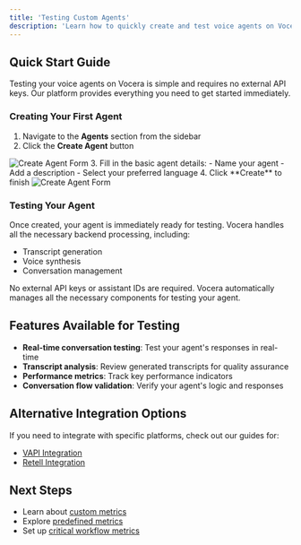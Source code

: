 ---
title: 'Testing Custom Agents'
description: 'Learn how to quickly create and test voice agents on Vocera without requiring any external API keys or integrations.'
---

## Quick Start Guide

Testing your voice agents on Vocera is simple and requires no external API keys. Our platform provides everything you need to get started immediately.

### Creating Your First Agent

1. Navigate to the **Agents** section from the sidebar
2. Click the **Create Agent** button
<img src="/images/select-create-agent.png" alt="Create Agent Form" />
3. Fill in the basic agent details:
   - Name your agent
   - Add a description
   - Select your preferred language
4. Click **Create** to finish

<img src="/images/create-agent.png" alt="Create Agent Form" />


### Testing Your Agent

Once created, your agent is immediately ready for testing. Vocera handles all the necessary backend processing, including:
- Transcript generation
- Voice synthesis
- Conversation management

<Note>
  No external API keys or assistant IDs are required. Vocera automatically manages all the necessary components for testing your agent.
</Note>

## Features Available for Testing

- **Real-time conversation testing**: Test your agent's responses in real-time
- **Transcript analysis**: Review generated transcripts for quality assurance
- **Performance metrics**: Track key performance indicators
- **Conversation flow validation**: Verify your agent's logic and responses

## Alternative Integration Options

If you need to integrate with specific platforms, check out our guides for:
- [VAPI Integration](/key-concepts/testing-agents/vapi-integration)
- [Retell Integration](/key-concepts/testing-agents/retell-integration)

## Next Steps
- Learn about [custom metrics](/testing-voice-agents/metrics/custom-metrics)
- Explore [predefined metrics](/testing-voice-agents/metrics/pre-defined-metrics)
- Set up [critical workflow metrics](/testing-voice-agents/metrics/critical-workflow-metric)


